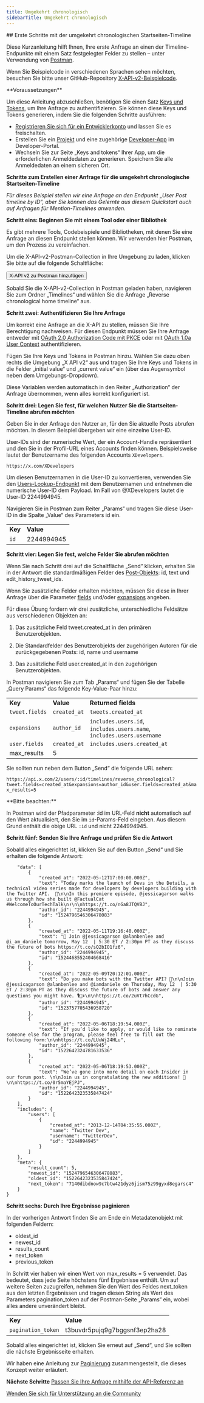 ```yaml
---
title: Umgekehrt chronologisch
sidebarTitle: Umgekehrt chronologisch
---
```



<div id="getting-started-with-reverse-chronological-home-timeline">
  ## Erste Schritte mit der umgekehrt chronologischen Startseiten-Timeline
</div>

Diese Kurzanleitung hilft Ihnen, Ihre erste Anfrage an einen der Timeline-Endpunkte mit einem Satz festgelegter Felder zu stellen – unter Verwendung von [Postman](/de/tutorials/postman-getting-started).

Wenn Sie Beispielcode in verschiedenen Sprachen sehen möchten, besuchen Sie bitte unser GitHub-Repository [X-API-v2-Beispielcode](https://github.com/xdevplatform/Twitter-API-v2-sample-code).

<Note>
  **Voraussetzungen**

  Um diese Anleitung abzuschließen, benötigen Sie einen Satz [Keys und Tokens](/de/resources/fundamentals/authentication), um Ihre Anfrage zu authentifizieren. Sie können diese Keys und Tokens generieren, indem Sie die folgenden Schritte ausführen:

  - [Registrieren Sie sich für ein Entwicklerkonto](https://developer.x.com/en/apply-for-access) und lassen Sie es freischalten.
  - Erstellen Sie ein [Projekt](/de/resources/fundamentals/projects) und eine zugehörige [Developer-App](/de/resources/fundamentals/developer-apps) im Developer-Portal.
  - Wechseln Sie zur Seite „Keys and tokens“ Ihrer App, um die erforderlichen Anmeldedaten zu generieren. Speichern Sie alle Anmeldedaten an einem sicheren Ort.
</Note>

**Schritte zum Erstellen einer Anfrage für die umgekehrt chronologische Startseiten-Timeline**

_Für dieses Beispiel stellen wir eine Anfrage an den Endpunkt „User Post timeline by ID“, aber Sie können das Gelernte aus diesem Quickstart auch auf Anfragen für Mention-Timelines anwenden._

**Schritt eins: Beginnen Sie mit einem Tool oder einer Bibliothek**

Es gibt mehrere Tools, Codebeispiele und Bibliotheken, mit denen Sie eine Anfrage an diesen Endpunkt stellen können. Wir verwenden hier Postman, um den Prozess zu vereinfachen.

Um die X-API-v2-Postman-Collection in Ihre Umgebung zu laden, klicken Sie bitte auf die folgende Schaltfläche:

<Button href="https://app.getpostman.com/run-collection/9956214-784efcda-ed4c-4491-a4c0-a26470a67400">
  X-API v2 zu Postman hinzufügen
</Button>

Sobald Sie die X-API-v2-Collection in Postman geladen haben, navigieren Sie zum Ordner „Timelines“ und wählen Sie die Anfrage „Reverse chronological home timeline“ aus.

**Schritt zwei: Authentifizieren Sie Ihre Anfrage**

Um korrekt eine Anfrage an die X-API zu stellen, müssen Sie Ihre Berechtigung nachweisen. Für diesen Endpunkt müssen Sie Ihre Anfrage entweder mit [OAuth 2.0 Authorization Code mit PKCE](/de/resources/fundamentals/authentication#oauth-2-0-authorization-code-flow-with-pkce-3) oder mit [OAuth 1.0a User Context](/de/resources/fundamentals/authentication) authentifizieren.

Fügen Sie Ihre Keys und Tokens in Postman hinzu. Wählen Sie dazu oben rechts die Umgebung „X API v2“ aus und tragen Sie Ihre Keys und Tokens in die Felder „initial value“ und „current value“ ein (über das Augensymbol neben dem Umgebungs-Dropdown).

Diese Variablen werden automatisch in den Reiter „Authorization“ der Anfrage übernommen, wenn alles korrekt konfiguriert ist.

**Schritt drei: Legen Sie fest, für welchen Nutzer Sie die Startseiten-Timeline abrufen möchten**

Geben Sie in der Anfrage den Nutzer an, für den Sie aktuelle Posts abrufen möchten. In diesem Beispiel übergeben wir eine einzelne User-ID.

User-IDs sind der numerische Wert, der ein Account-Handle repräsentiert und den Sie in der Profil-URL eines Accounts finden können. Beispielsweise lautet der Benutzername des folgenden Accounts `XDevelopers`.

`https://x.com/XDevelopers`

Um diesen Benutzernamen in die User-ID zu konvertieren, verwenden Sie den [Users-Lookup-Endpunkt](/de/x-api/users/lookup/introduction) mit dem Benutzernamen und entnehmen die numerische User-ID dem Payload. Im Fall von @XDevelopers lautet die User-ID 2244994945.

Navigieren Sie in Postman zum Reiter „Params“ und tragen Sie diese User-ID in die Spalte „Value“ des Parameters id ein.

|     |     |
| :--- | :--- |
| **Key** | **Value** |
| `id` | 2244994945 |

**Schritt vier: Legen Sie fest, welche Felder Sie abrufen möchten**

Wenn Sie nach Schritt drei auf die Schaltfläche „Send“ klicken, erhalten Sie in der Antwort die standardmäßigen Felder des [Post-Objekts](/de/x-api/fundamentals/data-dictionary#tweet): id, text und edit\_history\_tweet\_ids.

Wenn Sie zusätzliche Felder erhalten möchten, müssen Sie diese in Ihrer Anfrage über die Parameter [fields](/de/x-api/fundamentals/fields) und/oder [expansions](/de/x-api/fundamentals/expansions) angeben.

Für diese Übung fordern wir drei zusätzliche, unterschiedliche Feldsätze aus verschiedenen Objekten an:

1. Das zusätzliche Feld tweet.created\_at in den primären Benutzerobjekten.

2. Die Standardfelder des Benutzerobjekts der zugehörigen Autoren für die zurückgegebenen Posts: id, name und username

3. Das zusätzliche Feld user.created\_at in den zugehörigen Benutzerobjekten.
    

In Postman navigieren Sie zum Tab „Params“ und fügen Sie der Tabelle „Query Params“ das folgende Key-Value-Paar hinzu:

|     |     |     |
| :--- | :--- | :--- |
| **Key** | **Value** | **Returned fields** |
| `tweet.fields` | `created_at` | `tweets.created_at` |
| `expansions` | `author_id` | `includes.users.id`, `includes.users.name`, `includes.users.username` |
| `user.fields` | `created_at` | `includes.users.created_at` |
| max\_results | 5   |     |

Sie sollten nun neben dem Button „Send“ die folgende URL sehen:

`https://api.x.com/2/users/:id/timelines/reverse_chronological?tweet.fields=created_at&expansions=author_id&user.fields=created_at&max_results=5`

<Info>
  **Bitte beachten:**

  In Postman wird der Pfadparameter :id im URL-Feld **nicht** automatisch auf den Wert aktualisiert, den Sie im `id`-Params-Feld eingeben. Aus diesem Grund enthält die obige URL `:id` und nicht 2244994945.
</Info>

**Schritt fünf: Senden Sie Ihre Anfrage und prüfen Sie die Antwort**

Sobald alles eingerichtet ist, klicken Sie auf den Button „Send“ und Sie erhalten die folgende Antwort:

```{
	"data": [
		{
			"created_at": "2022-05-12T17:00:00.000Z",
			"text": "Today marks the launch of Devs in the Details, a technical video series made for developers by developers building with the Twitter API.  🚀\n\nIn this premiere episode, @jessicagarson walks us through how she built @FactualCat #WelcomeToOurTechTalk\n⬇️\n\nhttps://t.co/nGa8JTQVBJ",
			"author_id": "2244994945",
			"id": "1524796546306478083"
		},
		{
			"created_at": "2022-05-11T19:16:40.000Z",
			"text": "📢 Join @jessicagarson @alanbenlee and @i_am_daniele tomorrow, May 12  | 5:30 ET / 2:30pm PT as they discuss the future of bots https://t.co/sQ2bIO1fz6",
			"author_id": "2244994945",
			"id": "1524468552404668416"
		},
		{
			"created_at": "2022-05-09T20:12:01.000Z",
			"text": "Do you make bots with the Twitter API? 🤖\n\nJoin @jessicagarson @alanbenlee and @iamdaniele on Thursday, May 12  | 5:30 ET / 2:30pm PT as they discuss the future of bots and answer any questions you might have. 🎙📆⬇️\n\nhttps://t.co/2uVt7hCcdG",
			"author_id": "2244994945",
			"id": "1523757705436958720"
		},
		{
			"created_at": "2022-05-06T18:19:54.000Z",
			"text": "If you’d like to apply, or would like to nominate someone else for the program, please feel free to fill out the following form:\n\nhttps://t.co/LUuWj24HLu",
			"author_id": "2244994945",
			"id": "1522642324781633536"
		},
		{
			"created_at": "2022-05-06T18:19:53.000Z",
			"text": "We’ve gone into more detail on each Insider in our forum post. \n\nJoin us in congratulating the new additions! 🥳\n\nhttps://t.co/0r5maYEjPJ",
			"author_id": "2244994945",
			"id": "1522642323535847424"
		}
	],
	"includes": {
		"users": [
			{
				"created_at": "2013-12-14T04:35:55.000Z",
				"name": "Twitter Dev",
				"username": "TwitterDev",
				"id": "2244994945"
			}
		]
	},
	"meta": {
		"result_count": 5,
		"newest_id": "1524796546306478083",
		"oldest_id": "1522642323535847424",
		"next_token": "7140dibdnow9c7btw421dyz6jism75z99gyxd8egarsc4"
	}
}
```

**Schritt sechs: Durch Ihre Ergebnisse paginieren**

In der vorherigen Antwort finden Sie am Ende ein Metadatenobjekt mit folgenden Feldern:

- oldest\_id
- newest\_id
- results\_count
- next\_token
- previous\_token

In Schritt vier haben wir einen Wert von max\_results = 5 verwendet. Das bedeutet, dass jede Seite höchstens fünf Ergebnisse enthält. Um auf weitere Seiten zuzugreifen, nehmen Sie den Wert des Feldes next\_token aus den letzten Ergebnissen und tragen diesen String als Wert des Parameters pagination\_token auf der Postman-Seite „Params“ ein, wobei alles andere unverändert bleibt.

|     |     |
| :--- | :--- |
| **Key** | **Value** |
| `pagination_token` | t3buvdr5pujq9g7bggsnf3ep2ha28 |

Sobald alles eingerichtet ist, klicken Sie erneut auf „Send“, und Sie sollten die nächste Ergebnisseite erhalten.

Wir haben eine Anleitung zur [Paginierung](/de/x-api/fundamentals/pagination) zusammengestellt, die dieses Konzept weiter erläutert. 

**Nächste Schritte**
[Passen Sie Ihre Anfrage mithilfe der API-Referenz an](/de/x-api/posts/timelines#api-reference-index)

[Wenden Sie sich für Unterstützung an die Community](https://devcommunity.x.com "Wenden Sie sich für Unterstützung an die Community")